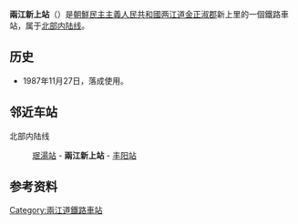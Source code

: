 {{朝鮮半島車站資訊
|公司色 = blue
|文字色 = 
|站名 = 兩江新上站
|圖片 = 
|pxl = 
|圖片說明 =
|前一站 = [[珉湯站|珉湯]]
|前一站距離 = 5.3
|後一站距離 = 7.2
|後一站 = [[丰阳站|丰阳]]
|所屬路線 = [[北部内陆线|北部内陆线]]
|距離 =205.3
|起點站 = [[满浦青年站|满浦青年]]
|諺文 = 량강신상역
|朝鮮漢字 = 兩江新上驛
|文觀部式 = Ryanggang Sinsang-yeok
|馬-賴式 = Ryanggang Sinsang-yŏk
|副站名 = 
|車站編號 = 
|停站路線數 = 
|所屬公司 = [[朝鮮民主主義人民共和國鐵道省|朝鮮民主主義人民共和國鐵道省]]
|所在地 =[[两江道|两江道]][[金正淑郡|金正淑郡]]新上里
|車站構造 = 地面车站
|月台配置 = 
|啟用年月日 =1987年11月27日
|廢站年月日 = 
|上下車人次 = 
|統計年度 = 
|轉車 = 
|備註 = 
|全寬備註 = 
}}

'''兩江新上站'''（{{lang-ko|량강신상역}}）是[[朝鮮民主主義人民共和國|朝鮮民主主義人民共和國]][[两江道|两江道]][[金正淑郡|金正淑郡]]新上里的一個鐵路車站，属于[[北部内陆线|北部内陆线]]。

==历史==
*1987年11月27日，落成使用。

==邻近车站==
北部内陆线
:[[珉湯站|珉湯站]] - '''兩江新上站''' - [[丰阳站|丰阳站]]

==参考资料==
{{reflist}}

{{朝鲜铁路小作品}}

{{北部内陆线}}

[[Category:兩江道鐵路車站|Category:兩江道鐵路車站]]